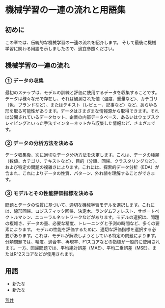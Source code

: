 # 機械学習の一連の流れと用語集

## 初めに

この章では、伝統的な機械学習の一連の流れを紹介します。
そして最後に機械学習に関わる用語を示しましたので、適宜参照ください。

## 機械学習の一連の流れ

### ① データの収集

最初のステップは、モデルの訓練と評価に使用するデータを収集することです。データは様々な形で存在し、それは観測された値（温度、重量など）、カテゴリ（色、ブランドなど）、またはテキスト（レビュー、記事など）など、あらゆる形を取る可能性があります。データはさまざまな情報源から取得できます。それは公開されているデータセット、企業の内部データベース、あるいはウェブスクレイピングといった手法でインターネットから収集した情報など、さまざまです。


### ② データの分析方法を決める

データ収集後、次に適切なデータ分析方法を決定します。これは、データの種類（数値、カテゴリ、テキストなど）、目的（分類、回帰、クラスタリングなど）、および特定の問題の複雑さによります。これには、探索的データ分析（EDA）が含まれ、これによりデータの性質、パターン、外れ値を理解することができます。

### ③ モデルとその性能評価指標を決める

問題とデータの性質に基づいて、適切な機械学習モデルを選択します。これには、線形回帰、ロジスティック回帰、決定木、ランダムフォレスト、サポートベクトルマシン、ニューラルネットワークなどがあります。モデルの選択は、問題の複雑さ、データの量、必要な精度、トレーニングと予測の時間など、多くの要素によります。
モデルの性能を評価するために、適切な評価指標を選択する必要があります。これは、モデルが解決しようとしている特定の問題によります。分類問題では、精度、適合率、再現率、F1スコアなどの指標が一般的に使用されます。一方、回帰問題では、平均絶対誤差（MAE）、平均二乗誤差（MSE）、またはR^2スコアなどが使用されます。

## 用語

- 新たな
- 新たな

[荒井](https://sleepygamersmemo.blogspot.com/2018/12/get-random-items-from-array.html)